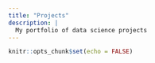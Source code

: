 ```yaml
---
title: "Projects"
description: |
  My portfolio of data science projects
---
```


```r
knitr::opts_chunk$set(echo = FALSE)
```

